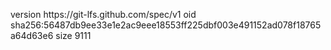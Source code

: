 version https://git-lfs.github.com/spec/v1
oid sha256:56487db9ee33e1e2ac9eee18553ff225dbf003e491152ad078f18765a64d63e6
size 9111
